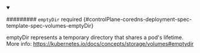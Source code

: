 


<details className="config-field" data-expandable="true" open>
<summary>

######### `emptyDir` <span className="config-field-required" data-required="false">required</span> <span className="config-field-type"></span> <span className="config-field-default"></span> <span className="config-field-enum"></span> {#controlPlane-coredns-deployment-spec-template-spec-volumes-emptyDir}

emptyDir represents a temporary directory that shares a pod's lifetime.
More info: https://kubernetes.io/docs/concepts/storage/volumes#emptydir

</summary>

<PartialEmptydirreference />


</details>

